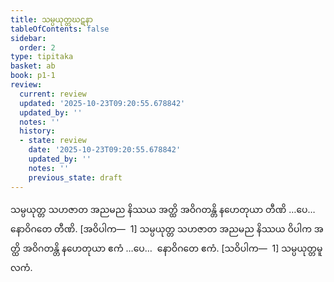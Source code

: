 ```yaml
---
title: သမ္ပယုတ္တဃဋနာ
tableOfContents: false
sidebar:
  order: 2
type: tipitaka
basket: ab
book: p1-1
review:
  current: review
  updated: '2025-10-23T09:20:55.678842'
  updated_by: ''
  notes: ''
  history:
  - state: review
    date: '2025-10-23T09:20:55.678842'
    updated_by: ''
    notes: ''
    previous_state: draft
---
```



<ReviewStatus review={frontmatter.review} showDetails={true} />

<HypothesisAnnotation frontmatter={frontmatter} />

<DynamicBreadcrumb />

<Division number="484" book="p1-1" e="ch" v="36" p="176">

<Paragraph number="1643" book="p1-1">
သမ္ပယုတ္တ သဟဇာတ အညမည နိဿယ အတ္ထိ အဝိဂတန္တိ နဟေတုယာ တီဏိ …ပေ…  နောဝိဂတေ တီဏိ. [အဝိပါက—  1]
</Paragraph>

<Paragraph number="1644" book="p1-1">
သမ္ပယုတ္တ သဟဇာတ အညမည နိဿယ ဝိပါက အတ္ထိ အဝိဂတန္တိ နဟေတုယာ ဧကံ …ပေ…  နောဝိဂတေ ဧကံ. [သဝိပါက—  1]

</Paragraph>
</Division>

<Paragraph number="1645" type="center" book="p1-1">
သမ္ပယုတ္တမူလကံ.
</Paragraph>